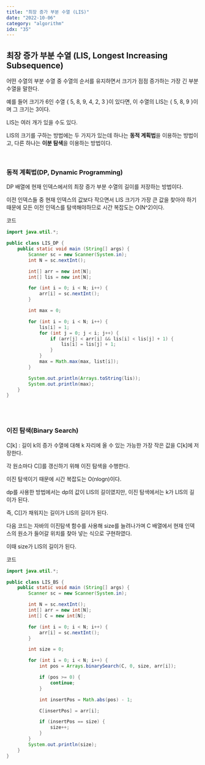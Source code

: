```yaml
---
title: "최장 증가 부분 수열 (LIS)"
date: "2022-10-06"
category: "algorithm"
idx: "35"
---
```


## 최장 증가 부분 수열 (LIS, Longest Increasing Subsequence)

어떤 수열의 부분 수열 중 수열의 순서를 유지하면서 크기가 점점 증가하는 가장 긴 부분 수열을 말한다.

예를 들어 크기가 6인 수열 { 5, 8, 9, 4, 2, 3 }이 있다면, 이 수열의 LIS는 { 5, 8, 9 }이며 그 크기는 3이다.

LIS는 여러 개가 있을 수도 있다.

LIS의 크기를 구하는 방법에는 두 가지가 있는데 하나는 **동적 계획법**을 이용하는 방법이고, 다른 하나는 **이분 탐색**을 이용하는 방법이다.

<br />

### 동적 계획법(DP, Dynamic Programming)

DP 배열에 현재 인덱스에서의 최장 증가 부분 수열의 길이를 저장하는 방법이다.

이전 인덱스들 중 현재 인덱스의 값보다 작으면서 LIS 크기가 가장 큰 값을 찾아야 하기 때문에 모든 이전 인덱스를 탐색해야하므로 시간 복잡도는 O(N^2)이다.

코드

```java
import java.util.*;

public class LIS_DP {
	public static void main (String[] args) {
		Scanner sc = new Scanner(System.in);
		int N = sc.nextInt();

		int[] arr = new int[N];
		int[] lis = new int[N];

		for (int i = 0; i < N; i++) {
			arr[i] = sc.nextInt();
		}

		int max = 0;

		for (int i = 0; i < N; i++) {
			lis[i] = 1;
			for (int j = 0; j < i; j++) {
				if (arr[j] < arr[i] && lis[i] < lis[j] + 1) {
					lis[i] = lis[j] + 1;
				}
			}
			max = Math.max(max, list[i]);
		}

		System.out.println(Arrays.toString(lis));
		System.out.println(max);
	}
}

```

<br />
<br />

### 이진 탐색(Binary Search)

C[k] : 길이 k의 증가 수열에 대해 k 자리에 올 수 있는 가능한 가장 작은 값을 C[k]에 저장한다.

각 원소마다 C[]를 갱신하기 위해 이진 탐색을 수행한다.

이진 탐색이기 때문에 시간 복잡도는 O(nlogn)이다.

dp를 사용한 방법에서는 dp의 값이 LIS의 길이였지만, 이진 탐색에서는 k가 LIS의 길이가 된다.

즉, C[]가 채워지는 길이가 LIS의 길이가 된다.

다음 코드는 자바의 이진탐색 함수를 사용해 size를 늘려나가며 C 배열에서 현재 인덱스의 원소가 들어갈 위치를 찾아 넣는 식으로 구현하였다.

이때 size가 LIS의 길이가 된다.

코드

```java
import java.util.*;

public class LIS_BS {
	public static void main (String[] args) {
		Scanner sc = new Scanner(System.in);

		int N = sc.nextInt();
		int[] arr = new int[N];
		int[] C = new int[N];

		for (int i = 0; i < N; i++) {
			arr[i] = sc.nextInt();
		}

		int size = 0;

		for (int i = 0; i < N; i++) {
			int pos = Arrays.binarySearch(C, 0, size, arr[i]);

			if (pos >= 0) {
				continue;
			}

			int insertPos = Math.abs(pos) - 1;

			C[insertPos] = arr[i];

			if (insertPos == size) {
				size++;
			}
		}
		System.out.println(size);
	}
}
```
